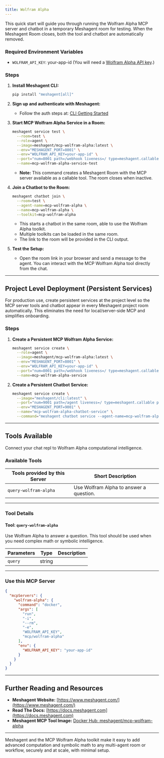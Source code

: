 ```yaml
---
title: Wolfram Alpha
---
```



This quick start will guide you through running the Wolfram Alpha MCP server and chatbot in a temporary Meshagent room for testing. When the Meshagent Room closes, both the tool and chatbot are automatically removed.

### Required Environment Variables

- `WOLFRAM_API_KEY`: your-app-id (You will need a [Wolfram Alpha API key](https://developer.wolframalpha.com/portal/myapps/).)

### Steps

1. **Install Meshagent CLI:**
    ```bash
    pip install "meshagent[all]"
    ```

2. **Sign up and authenticate with Meshagent:**
    - Follow the auth steps at: [CLI Getting Started](https://docs.meshagent.com/cli/getting_started)

3. **Start MCP Wolfram Alpha Service in a Room:**
    ```bash
    meshagent service test \
      --room=test \
      --role=agent \
      --image=meshagent/mcp-wolfram-alpha:latest \
      --env="MESHAGENT_PORT=8001" \
      --env="WOLFRAM_API_KEY=your-app-id" \
      --port="num=8001 path=/webhook liveness=/ type=meshagent.callable" \
      --name=mcp-wolfram-alpha-service-test
    ```
    - **Note:** This command creates a Meshagent Room with the MCP server available as a callable tool. The room closes when inactive.

4. **Join a Chatbot to the Room:**
    ```bash
    meshagent chatbot join \
      --room=test \
      --agent-name=mcp-wolfram-alpha \
      --name=mcp-wolfram-alpha \
      --toolkit=mcp-wolfram-alpha
    ```
    - This starts a chatbot in the same room, able to use the Wolfram Alpha toolkit.
    - Multiple toolkits can be loaded in the same room.
    - The link to the room will be provided in the CLI output.

5. **Test the Setup:**
    - Open the room link in your browser and send a message to the agent. You can interact with the MCP Wolfram Alpha tool directly from the chat.

---

## Project Level Deployment (Persistent Services)

For production use, create persistent services at the project level so the MCP server tools and chatbot appear in every Meshagent project room automatically. This eliminates the need for local/server-side MCP and simplifies onboarding.

### Steps

1. **Create a Persistent MCP Wolfram Alpha Service:**
    ```bash
    meshagent service create \
      --role=agent \
      --image=meshagent/mcp-wolfram-alpha:latest \
      --env="MESHAGENT_PORT=8001" \
      --env="WOLFRAM_API_KEY=your-app-id" \
      --port="num=8001 path=/webhook liveness=/ type=meshagent.callable" \
      --name=mcp-wolfram-alpha-service
    ```

2. **Create a Persistent Chatbot Service:**
    ```bash
    meshagent service create \
      --image="meshagent/cli:latest" \
      --port="num=9001 path=/agent liveness=/ type=meshagent.callable participant_name=mcp-wolfram-alpha-chatbot" \
      --env="MESHAGENT_PORT=9001" \
      --name="mcp-wolfram-alpha-chatbot-service" \
      --command="meshagent chatbot service --agent-name=mcp-wolfram-alpha-chatbot --toolkit=mcp-wolfram-alpha"
    ```

---

## Tools Available

Connect your chat repl to Wolfram Alpha computational intelligence.

### Available Tools

| Tools provided by this Server | Short Description                         |
|------------------------------|-------------------------------------------|
| `query-wolfram-alpha`        | Use Wolfram Alpha to answer a question.   |

---

### Tool Details

#### Tool: **`query-wolfram-alpha`**
Use Wolfram Alpha to answer a question. This tool should be used when you need complex math or symbolic intelligence.

| Parameters | Type    | Description |
|------------|---------|-------------|
| `query`    | string  |             |

---

### Use this MCP Server

```json
{
  "mcpServers": {
    "wolfram-alpha": {
      "command": "docker",
      "args": [
        "run",
        "-i",
        "--rm",
        "-e",
        "WOLFRAM_API_KEY",
        "mcp/wolfram-alpha"
      ],
      "env": {
        "WOLFRAM_API_KEY": "your-app-id"
      }
    }
  }
}
```

---

## Further Reading and Resources

- **Meshagent Website:** [https://www.meshagent.com/](https://www.meshagent.com/)
- **Read The Docs:** [https://docs.meshagent.com](https://docs.meshagent.com)
- **Meshagent MCP Tool Image:** [Docker Hub: meshagent/mcp-wolfram-alpha](https://hub.docker.com/r/meshagent/mcp-wolfram-alpha)

---

Meshagent and the MCP Wolfram Alpha toolkit make it easy to add advanced computation and symbolic math to any multi-agent room or workflow, securely and at scale, with minimal setup.